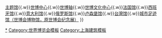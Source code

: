 {{Navbox
|name = 2010年上海世博会展馆
|title = [[中国2010年上海世界博览会|{{color|white|中国2010年上海世博会}}]]展馆
|listclass=hlist
|titlestyle = background:#00a650; color:White;
|groupstyle = background:#6bbb92; color:White;
|group1 = A片区
|list1 = 
* [[中国2010年上海世界博览会中国馆|中国馆]]
* [[中国2010年上海世界博览会土库曼斯坦馆|土库曼斯坦馆]]
* [[中国2010年上海世界博览会日本馆|日本馆]]
* [[中国2010年上海世界博览会乌兹别克斯坦馆|乌兹别克斯坦馆]]
* [[中国2010年上海世界博览会巴基斯坦馆|巴基斯坦馆]]
* [[中国2010年上海世界博览会以色列馆|以色列馆]]
* [[中国2010年上海世界博览会卡塔尔馆|卡塔尔馆]]
* [[中国2010年上海世界博览会印度馆|印度馆]]
* [[中国2010年上海世界博览会尼泊尔馆|尼泊尔馆]]
* [[中国2010年上海世界博览会台湾馆|台湾馆]]
* [[中国2010年上海世界博览会亚洲联合馆#亚洲联合馆一|亚洲联合馆一]]
* [[中国2010年上海世界博览会亚洲联合馆#亚洲联合馆二|亚洲联合馆二]]
* [[中国2010年上海世界博览会亚洲联合馆#亚洲联合馆三|亚洲联合馆三]]
* [[中国2010年上海世界博览会伊朗馆|伊朗馆]]
* [[中国2010年上海世界博览会沙特馆|沙特馆]]
* [[中国2010年上海世界博览会阿曼馆|阿曼馆]]
* [[中国2010年上海世界博览会阿联酋馆|阿联酋馆]]
* [[中国2010年上海世界博览会哈萨克斯坦馆|哈萨克斯坦馆]]
* [[中国2010年上海世界博览会香港馆|香港馆]]
* [[中国2010年上海世界博览会澳门馆|澳门馆]]
* [[中国2010年上海世界博览会越南馆|越南馆]]
* [[中国2010年上海世界博览会斯里兰卡馆|斯里兰卡馆]]
* [[中国2010年上海世界博览会韩国馆|韩国馆]]
* [[中国2010年上海世界博览会朝鲜馆|朝鲜馆]]
* [[中国2010年上海世界博览会黎巴嫩馆|黎巴嫩馆]]
* [[中国2010年上海世界博览会摩洛哥馆|摩洛哥馆]]
 
|group2 = B片区
|list2 = 
* [[中国2010年上海世界博览会主题馆|主题馆]]
* [[中国2010年上海世界博览会世博中心|世博中心]]
* [[世博轴]]
* [[梅赛德斯-奔驰文化中心|世博文化中心]]
* [[中国2010年上海世界博览会宝钢大舞台|宝钢大舞台]]
* [[中国2010年上海世界博览会马来西亚馆|马来西亚馆]]
* [[中国2010年上海世界博览会太平洋联合馆|太平洋联合馆]]
* [[中国2010年上海世界博览会文莱馆|文莱馆]]
* [[中国2010年上海世界博览会公众参与馆|公众参与馆]]
* [[中国2010年上海世界博览会世界气象馆|世界气象馆]]
* [[中国2010年上海世界博览会世界贸易中心协会馆|世界贸易中心协会馆]]
* [[中国2010年上海世界博览会生命阳光馆|生命阳光馆]]
* [[中国2010年上海世界博览会印度尼西亚馆|印度尼西亚馆]]
* [[中国2010年上海世界博览会国际红十字与红新月馆|国际红十字与红新月馆]]
* [[中国2010年上海世界博览会国际组织联合馆|国际组织联合馆]]
* [[中国2010年上海世界博览会国际信息发展网馆|国际信息发展网馆]]
* [[中国2010年上海世界博览会柬埔寨馆|柬埔寨馆]]
* [[中国2010年上海世界博览会泰国馆|泰国馆]]
* [[中国2010年上海世界博览会菲律宾馆|菲律宾馆]]
* [[中国2010年上海世界博览会联合国联合馆|联合国联合馆]]
* [[中国2010年上海世界博览会新西兰馆|新西兰馆]]
* [[中国2010年上海世界博览会新加坡馆|新加坡馆]]
* [[中国2010年上海世界博览会澳大利亚馆|澳大利亚馆]]
 
|group3 = C片区
|list3 = 
* [[中国2010年上海世界博览会土耳其馆|土耳其馆]]
* [[中国2010年上海世界博览会比利时－欧盟馆|比利时－欧盟馆]]
* [[中国2010年上海世界博览会中南美洲联合馆|中南美洲联合馆]]
* [[中国2010年上海世界博览会丹麦馆|丹麦馆]]
* [[中国2010年上海世界博览会乌克兰馆|乌克兰馆]]
* [[中国2010年上海世界博览会巴西馆|巴西馆]]
* [[中国2010年上海世界博览会古巴馆|古巴馆]]
* [[中国2010年上海世界博览会卢森堡馆|卢森堡馆]]
* [[中国2010年上海世界博览会白俄罗斯馆|白俄罗斯馆]]
* [[中国2010年上海世界博览会立陶宛馆|立陶宛馆]]
* [[中国2010年上海世界博览会尼日利亚馆|尼日利亚馆]]
* [[中国2010年上海世界博览会加拿大馆|加拿大馆]]
* [[中国2010年上海世界博览会加共体联合馆|加共体联合馆]]
* [[中国2010年上海世界博览会西班牙馆|西班牙馆]]
* [[中国2010年上海世界博览会匈牙利馆|匈牙利馆]]
* [[中国2010年上海世界博览会冰岛馆|冰岛馆]]
* [[中国2010年上海世界博览会安哥拉馆|安哥拉馆]]
* [[中国2010年上海世界博览会芬兰馆|芬兰馆]]
* [[中国2010年上海世界博览会克罗地亚馆|克罗地亚馆]]
* [[中国2010年上海世界博览会利比亚馆|利比亚馆]]
* [[中国2010年上海世界博览会希腊馆|希腊馆]]
* [[中国2010年上海世界博览会阿尔及利亚馆|阿尔及利亚馆]]
* [[中国2010年上海世界博览会阿根廷馆|阿根廷馆]]
* [[中国2010年上海世界博览会拉脱维亚馆|拉脱维亚馆]]
* [[中国2010年上海世界博览会英国馆|英国馆]]
* [[中国2010年上海世界博览会欧洲联合馆#欧洲联合馆一|欧洲联合馆一]]
* [[中国2010年上海世界博览会欧洲联合馆#欧洲联合馆二|欧洲联合馆二]]
* [[中国2010年上海世界博览会非洲联合馆|非洲联合馆]]
* [[中国2010年上海世界博览会罗马尼亚馆|罗马尼亚馆]]
* [[中国2010年上海世界博览会委内瑞拉馆|委内瑞拉馆]]
* [[中国2010年上海世界博览会法国馆|法国馆]]
* [[中国2010年上海世界博览会波兰馆|波兰馆]]
* [[中国2010年上海世界博览会波黑馆|波黑馆]]
* [[中国2010年上海世界博览会挪威馆|挪威馆]]
* [[中国2010年上海世界博览会南非馆|南非馆]]
* [[中国2010年上海世界博览会俄罗斯馆|俄罗斯馆]]
* [[中国2010年上海世界博览会美国馆|美国馆]]
* [[中国2010年上海世界博览会突尼斯馆|突尼斯馆]]
* [[中国2010年上海世界博览会埃及馆|埃及馆]]
* [[中国2010年上海世界博览会荷兰馆|荷兰馆]]
* [[中国2010年上海世界博览会哥伦比亚馆|哥伦比亚馆]]
* [[中国2010年上海世界博览会秘鲁馆|秘鲁馆]]
* [[中国2010年上海世界博览会爱尔兰馆|爱尔兰馆]]
* [[中国2010年上海世界博览会爱沙尼亚馆|爱沙尼亚馆]]
* [[中国2010年上海世界博览会捷克馆|捷克馆]]
* [[中国2010年上海世界博览会斯洛文尼亚馆|斯洛文尼亚馆]]
* [[中国2010年上海世界博览会斯洛伐克馆|斯洛伐克馆]]
* [[中国2010年上海世界博览会葡萄牙馆|葡萄牙馆]]
* [[中国2010年上海世界博览会智利馆|智利馆]]
* [[中国2010年上海世界博览会奥地利馆|奥地利馆]]
* [[中国2010年上海世界博览会瑞士馆|瑞士馆]]
* [[中国2010年上海世界博览会瑞典馆|瑞典馆]]
* [[中国2010年上海世界博览会意大利馆|意大利馆]]
* [[中国2010年上海世界博览会塞尔维亚馆|塞尔维亚馆]]
* [[中国2010年上海世界博览会墨西哥馆|墨西哥馆]]
* [[中国2010年上海世界博览会德国馆|德国馆]]
* [[中国2010年上海世界博览会摩纳哥馆|摩纳哥馆]]
 
|group4 = D片区
|list4 = 
* [[中国2010年上海世界博览会综艺大厅|综艺大厅]]
* [[中国2010年上海世界博览会博物馆|世博会博物馆]]
* [[世博会博物馆|城市足迹馆]]
* [[中国2010年上海世界博览会上海企业联合馆|上海企业联合馆]]
* [[中国2010年上海世界博览会太空家园馆|太空家园馆]]
* [[中国2010年上海世界博览会日本产业馆|日本产业馆]]
* [[中国2010年上海世界博览会中国人保企业馆|中国人保企业馆]]
* [[中国2010年上海世界博览会石油馆|石油馆]]
* [[中国2010年上海世界博览会中国铁路馆|中国铁路馆]]
* [[中国2010年上海世界博览会可口可乐馆|可口可乐馆]]
* [[中国2010年上海世界博览会国家电网馆|国家电网馆]]
* [[中国2010年上海世界博览会思科馆|思科馆]]
* [[中国2010年上海世界博览会韩国企业联合馆|韩国企业联合馆]]
* [[中国2010年上海世界博览会震旦馆|震旦馆]]
 
|group5 = E片区
|list5 = 
* [[中国2010年上海世界博览会主题馆|未来馆]]
* [[中国2010年上海世界博览会万科馆·2049|万科馆·2049]]
* [[中国2010年上海世界博览会上汽集团－通用汽车馆|上汽通用馆]]
* [[中国2010年上海世界博览会中国航空馆|中国航空馆]]
* [[中国2010年上海世界博览会中国船舶馆|中国船舶馆]]
* [[中国2010年上海世界博览会民营企业联合馆|民营企业联合馆]]
* [[中国2010年上海世界博览会远大馆|远大馆]]
* [[中国2010年上海世界博览会信息通信馆|信息通信馆]]
* [[中国2010年上海世界博览会宁波案例馆|宁波案例]]
* [[中国2010年上海世界博览会西安案例馆|西安案例]]
* [[中国2010年上海世界博览会麦加案例馆|麦加案例]]
* [[中国2010年上海世界博览会温哥华案例馆|温哥华案例]]
* [[中国2010年上海世界博览会上海案例馆|上海案例]]
 
* [[中国2010年上海世界博览会马德里案例馆|马德里案例]]
* [[中国2010年上海世界博览会伦敦案例馆|伦敦案例]]
* [[中国2010年上海世界博览会汉堡案例馆|汉堡案例]]
* [[中国2010年上海世界博览会阿尔萨斯案例馆|阿尔萨斯案例]]
* [[中国2010年上海世界博览会罗阿大区案例馆|罗阿大区案例]]
* [[中国2010年上海世界博览会澳门案例馆|澳门案例]]
* [[中国2010年上海世界博览会成都案例馆|成都案例]]
* [[中国2010年上海世界博览会奥登赛案例馆|奥登赛案例]]
* [[中国2010年上海世界博览会城市最佳实践区#案例联合馆1（B1楼）|案例联合馆1]]
* [[中国2010年上海世界博览会城市最佳实践区#案例联合馆2（B2楼）|案例联合馆2]]
* [[中国2010年上海世界博览会城市最佳实践区#案例联合馆3（B3楼）|案例联合馆3]]
* [[中国2010年上海世界博览会城市最佳实践区#案例联合馆3-2（B3-2楼）|案例联合馆3-2]]
* [[中国2010年上海世界博览会城市最佳实践区#案例联合馆4（B4楼）|案例联合馆4]]
* [[中国2010年上海世界博览会城市最佳实践区#C1楼|城市最佳实践区C1楼]]
* [[中国2010年上海世界博览会城市最佳实践区#C2楼|城市最佳实践区C2楼]]
 
|belowstyle=text-align:center;
|below=世博会之后，场馆予以拆除，仅保留5大建筑、7大外国自建馆和[[中国2010年上海世界博览会非洲联合馆|非洲联合馆]]：[[中国2010年上海世界博览会中国馆|中国馆]]{{.w}}[[中国2010年上海世界博览会主题馆|主题馆]]{{.w}}[[中国2010年上海世界博览会世博中心|世博中心]]{{.w}}[[世博轴]]{{.w}}[[中国2010年上海世界博览会文化中心|世博文化中心]]{{.w}}[[中国2010年上海世界博览会法国馆|法国馆]]{{.w}}[[中国2010年上海世界博览会西班牙馆|西班牙馆]]{{.w}}[[中国2010年上海世界博览会意大利馆|意大利馆]]{{.w}}[[中国2010年上海世界博览会俄罗斯馆|俄罗斯馆]]{{.w}}[[中国2010年上海世界博览会卢森堡馆|卢森堡馆]]{{.w}}[[中国2010年上海世界博览会台灣馆|台灣馆]]{{.w}}[[世博会博物馆|城市足迹馆（世博会博物馆，原世博会纪念展）]]
}}<noinclude>
[[Category:2010年上海世界博覽會|*]]
[[Category:世界博览会模板]]
[[Category:上海建筑模板]]
</noinclude>